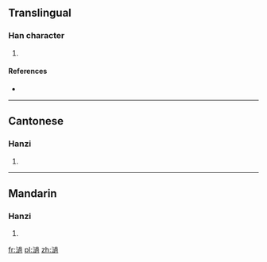 ==Translingual==

===Han character===
{{Han char|rn=85|rad=水|as=13|sn=16|four=3713<sub>2</sub>|canj=水卜月月 (EYBB), X水卜月月 (XEYBB)}}

# {{defn|Han|sort=水13}}

====References====
* {{Han ref|kx=0654.220|dkj=18443|dj=1065.010|hdz=31724.070|uh=6FC4|ud=28612|bh=E9F1|bd=59889}}

----

==Cantonese==

===Hanzi===
{{yue-hanzi|jyut=|y=go}}

# {{defn|Cantonese|sort=水13}}

----

==Mandarin==

===Hanzi===
{{cmn-hanzi|pin=[[guō]] ([[guo1]])|wg=kuo<sup>1</sup>}}

# {{defn|Mandarin|sort=水13}}

[[fr:濄]]
[[pl:濄]]
[[zh:濄]]